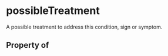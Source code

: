   

# possibleTreatment

A possible treatment to address this condition, sign or symptom.

## Property of



